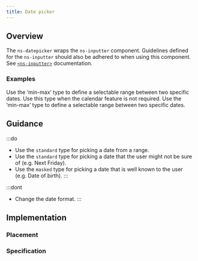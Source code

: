 ```yaml
---
title: Date picker
---
```




## Overview

<CompDetails name={componentName} />

The `ns-datepicker` wraps the `ns-inputter` component. Guidelines defined for the `ns-inputter` should also be adhered to when using this component. See [`<ns-inputter>`](/components/ns-inputter) documentation.

### Examples

<Tabs>
  <TabItem label="Standard">
    <ExampleViewer type="standard" />
  </TabItem>
  <TabItem label="Standard min max">
  Use the ‘min-max’ type to define a selectable range between two specific dates.
    <ExampleViewer type="standard-min-max" />
  </TabItem>
  <TabItem label="Mask">
  Use this type when the calendar feature is not required.
    <ExampleViewer type="mask" />
  </TabItem>
  <TabItem label="Mask min max">
  Use the ‘min-max’ type to define a selectable range between two specific dates.
    <ExampleViewer type="mask-min-max" />
  </TabItem>
</Tabs>

## Guidance

:::do
- Use the `standard` type for picking a date from a range.
- Use the `standard` type for picking a date that the user might not be sure of (e.g. Next Friday).
- Use the `masked` type for picking a date that is well known to the user (e.g. Date of birth).
:::

:::dont
- Change the date format.
:::

## Implementation

### Placement

<Placement name={componentName} />

### Specification

<Specification name={componentName} />
